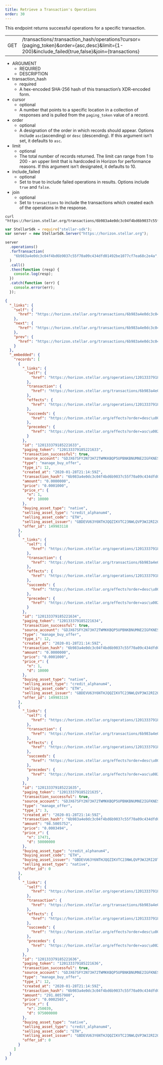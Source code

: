 ```yaml
---
title: Retrieve a Transaction's Operations
order: 30
---
```



This endpoint returns successful operations for a specific transaction.

<Endpoint>

|  |  |
| --- | --- |
| GET | /transactions/:transaction_hash/operations?cursor={paging_token}&order={asc,desc}&limit={1-200}&include_failed{true,false}&join={transactions} |

</Endpoint>

<AttributeTable>

- ARGUMENT
  - REQUIRED
  - DESCRIPTION
- transaction_hash
  - required
  - A hex-encoded SHA-256 hash of this transaction’s XDR-encoded form.
- cursor
  - optional
  - A number that points to a specific location in a collection of responses and is pulled from the `paging_token` value of a record.
- order
  - optional
  - A designation of the order in which records should appear. Options include `asc`(ascending) or `desc` (descending). If this argument isn’t set, it defaults to `asc`.
- limit
  - optional
  - The total number of records returned. The limit can range from 1 to 200 - an upper limit that is hardcoded in Horizon for performance reasons. If this argument isn’t designated, it defaults to 10.
- include_failed
  - optional
  - Set to true to include failed operations in results. Options include `true` and `false`.
- join
  - optional
  - Set to `transactions` to include the transactions which created each of the operations in the response.

</AttributeTable>

<CodeExample title="Example Request">

```curl
curl "https://horizon.stellar.org/transactions/6b983a4e0dc3c04f4bd6b9037c55f70a09c434dfd01492be1077cf7ea68c2e4a/operations"
```

```js
var StellarSdk = require("stellar-sdk");
var server = new StellarSdk.Server("https://horizon.stellar.org");

server
  .operations()
  .forTransaction(
    "6b983a4e0dc3c04f4bd6b9037c55f70a09c434dfd01492be1077cf7ea68c2e4a",
  )
  .call()
  .then(function (resp) {
    console.log(resp);
  })
  .catch(function (err) {
    console.error(err);
  });
```

</CodeExample>

<ExampleResponse title="Example Response">

```json
{
  "_links": {
    "self": {
      "href": "https://horizon.stellar.org/transactions/6b983a4e0dc3c04f4bd6b9037c55f70a09c434dfd01492be1077cf7ea68c2e4a/operations?cursor=\u0026limit=10\u0026order=asc"
    },
    "next": {
      "href": "https://horizon.stellar.org/transactions/6b983a4e0dc3c04f4bd6b9037c55f70a09c434dfd01492be1077cf7ea68c2e4a/operations?cursor=120133379185221636\u0026limit=10\u0026order=asc"
    },
    "prev": {
      "href": "https://horizon.stellar.org/transactions/6b983a4e0dc3c04f4bd6b9037c55f70a09c434dfd01492be1077cf7ea68c2e4a/operations?cursor=120133379185221633\u0026limit=10\u0026order=desc"
    }
  },
  "_embedded": {
    "records": [
      {
        "_links": {
          "self": {
            "href": "https://horizon.stellar.org/operations/120133379185221633"
          },
          "transaction": {
            "href": "https://horizon.stellar.org/transactions/6b983a4e0dc3c04f4bd6b9037c55f70a09c434dfd01492be1077cf7ea68c2e4a"
          },
          "effects": {
            "href": "https://horizon.stellar.org/operations/120133379185221633/effects"
          },
          "succeeds": {
            "href": "https://horizon.stellar.org/effects?order=desc\u0026cursor=120133379185221633"
          },
          "precedes": {
            "href": "https://horizon.stellar.org/effects?order=asc\u0026cursor=120133379185221633"
          }
        },
        "id": "120133379185221633",
        "paging_token": "120133379185221633",
        "transaction_successful": true,
        "source_account": "GDJX67SFY2N73H72TWMKKBQP5UPBNKBNUMNE2IGFKNES43S4327X6DHG",
        "type": "manage_buy_offer",
        "type_i": 12,
        "created_at": "2020-01-28T21:14:59Z",
        "transaction_hash": "6b983a4e0dc3c04f4bd6b9037c55f70a09c434dfd01492be1077cf7ea68c2e4a",
        "amount": "0.0000000",
        "price": "0.0001000",
        "price_r": {
          "n": 1,
          "d": 10000
        },
        "buying_asset_type": "native",
        "selling_asset_type": "credit_alphanum4",
        "selling_asset_code": "ETH",
        "selling_asset_issuer": "GBDEVU63Y6NTHJQQZIKVTC23NWLQVP3WJ2RI2OTSJTNYOIGICST6DUXR",
        "offer_id": 149983118
      },
      {
        "_links": {
          "self": {
            "href": "https://horizon.stellar.org/operations/120133379185221634"
          },
          "transaction": {
            "href": "https://horizon.stellar.org/transactions/6b983a4e0dc3c04f4bd6b9037c55f70a09c434dfd01492be1077cf7ea68c2e4a"
          },
          "effects": {
            "href": "https://horizon.stellar.org/operations/120133379185221634/effects"
          },
          "succeeds": {
            "href": "https://horizon.stellar.org/effects?order=desc\u0026cursor=120133379185221634"
          },
          "precedes": {
            "href": "https://horizon.stellar.org/effects?order=asc\u0026cursor=120133379185221634"
          }
        },
        "id": "120133379185221634",
        "paging_token": "120133379185221634",
        "transaction_successful": true,
        "source_account": "GDJX67SFY2N73H72TWMKKBQP5UPBNKBNUMNE2IGFKNES43S4327X6DHG",
        "type": "manage_buy_offer",
        "type_i": 12,
        "created_at": "2020-01-28T21:14:59Z",
        "transaction_hash": "6b983a4e0dc3c04f4bd6b9037c55f70a09c434dfd01492be1077cf7ea68c2e4a",
        "amount": "0.0000000",
        "price": "0.0001000",
        "price_r": {
          "n": 1,
          "d": 10000
        },
        "buying_asset_type": "native",
        "selling_asset_type": "credit_alphanum4",
        "selling_asset_code": "ETH",
        "selling_asset_issuer": "GBDEVU63Y6NTHJQQZIKVTC23NWLQVP3WJ2RI2OTSJTNYOIGICST6DUXR",
        "offer_id": 149983119
      },
      {
        "_links": {
          "self": {
            "href": "https://horizon.stellar.org/operations/120133379185221635"
          },
          "transaction": {
            "href": "https://horizon.stellar.org/transactions/6b983a4e0dc3c04f4bd6b9037c55f70a09c434dfd01492be1077cf7ea68c2e4a"
          },
          "effects": {
            "href": "https://horizon.stellar.org/operations/120133379185221635/effects"
          },
          "succeeds": {
            "href": "https://horizon.stellar.org/effects?order=desc\u0026cursor=120133379185221635"
          },
          "precedes": {
            "href": "https://horizon.stellar.org/effects?order=asc\u0026cursor=120133379185221635"
          }
        },
        "id": "120133379185221635",
        "paging_token": "120133379185221635",
        "transaction_successful": true,
        "source_account": "GDJX67SFY2N73H72TWMKKBQP5UPBNKBNUMNE2IGFKNES43S4327X6DHG",
        "type": "manage_offer",
        "type_i": 3,
        "created_at": "2020-01-28T21:14:59Z",
        "transaction_hash": "6b983a4e0dc3c04f4bd6b9037c55f70a09c434dfd01492be1077cf7ea68c2e4a",
        "amount": "98.5005752",
        "price": "0.0003494",
        "price_r": {
          "n": 17471,
          "d": 50000000
        },
        "buying_asset_type": "credit_alphanum4",
        "buying_asset_code": "ETH",
        "buying_asset_issuer": "GBDEVU63Y6NTHJQQZIKVTC23NWLQVP3WJ2RI2OTSJTNYOIGICST6DUXR",
        "selling_asset_type": "native",
        "offer_id": 0
      },
      {
        "_links": {
          "self": {
            "href": "https://horizon.stellar.org/operations/120133379185221636"
          },
          "transaction": {
            "href": "https://horizon.stellar.org/transactions/6b983a4e0dc3c04f4bd6b9037c55f70a09c434dfd01492be1077cf7ea68c2e4a"
          },
          "effects": {
            "href": "https://horizon.stellar.org/operations/120133379185221636/effects"
          },
          "succeeds": {
            "href": "https://horizon.stellar.org/effects?order=desc\u0026cursor=120133379185221636"
          },
          "precedes": {
            "href": "https://horizon.stellar.org/effects?order=asc\u0026cursor=120133379185221636"
          }
        },
        "id": "120133379185221636",
        "paging_token": "120133379185221636",
        "transaction_successful": true,
        "source_account": "GDJX67SFY2N73H72TWMKKBQP5UPBNKBNUMNE2IGFKNES43S4327X6DHG",
        "type": "manage_buy_offer",
        "type_i": 12,
        "created_at": "2020-01-28T21:14:59Z",
        "transaction_hash": "6b983a4e0dc3c04f4bd6b9037c55f70a09c434dfd01492be1077cf7ea68c2e4a",
        "amount": "291.8057980",
        "price": "0.0002565",
        "price_r": {
          "n": 250039,
          "d": 975000000
        },
        "buying_asset_type": "native",
        "selling_asset_type": "credit_alphanum4",
        "selling_asset_code": "ETH",
        "selling_asset_issuer": "GBDEVU63Y6NTHJQQZIKVTC23NWLQVP3WJ2RI2OTSJTNYOIGICST6DUXR",
        "offer_id": 0
      }
    ]
  }
}
```

</ExampleResponse>
